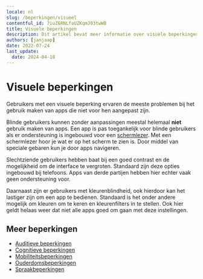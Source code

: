```yaml
---
locale: nl
slug: /beperkingen/visueel
contentful_id: 7iuZ6RNLfaUZKqmJ93twWB
title: Visuele beperkingen
description: Dit artikel bevat meer informatie over visuele beperkingen.
authors: [janjaap]
date: 2022-07-24
last_update:
  date: 2024-04-18
---
```


# Visuele beperkingen

Gebruikers met een visuele beperking ervaren de meeste problemen bij het gebruik maken van apps die niet voor hen aangepast zijn.

Blinde gebruikers kunnen zonder aanpassingen meestal helemaal **niet** gebruik maken van apps. Een app is pas toegankelijk voor blinde gebruikers als er ondersteuning is ingebouwd voor een [schermlezer](/nl/stats/schermlezer). Met een schermlezer hoor je wat er op het scherm te zien is. Door middel van speciale gebaren kun je door apps navigeren.

Slechtziende gebruikers hebben baat bij een goed contrast en de mogelijkheid om de interface te vergroten. Standaard zijn deze opties ingebouwd bij telefoons. Apps van derde partijen hebben hier echter vaak geen ondersteuning voor.

Daarnaast zijn er gebruikers met kleurenblindheid, ook hierdoor kan het lastiger zijn om een app te bedienen. Standaard is het onder andere mogelijk om kleuren om te keren en kleurenfilters in te stellen. Ook hier geldt helaas weer dat niet alle apps goed om gaan met deze instellingen.

<TwoColumnBlock>
  <LeftColumn>
    <ColumnRow>
      <Quote
        quote="Hoeveel uur ik per dag mijn telefoon gebruik? Hoeveel uur gebruik jij je ogen?"
        name="Jesse"
        image="/img/light/Jesse.png"
        alt="Foto Jesse"
        label="Lees het interview met Jesse"
        url="/nl/artikelen/jesse"
      />
    </ColumnRow>
  </LeftColumn>
  <RightColumn>
    <ColumnRow>
      <Quote
        quote="Toegankelijkheid mag wat mij betreft ook mooi zijn."
        name="Onno"
        image="/img/light/Interview-met-slechtziende-gebruiker-over-mobiele-applicaties-op-telefoons.jpg"
        alt="Foto Onno"
        label="Lees het interview met Onno"
        url="/nl/artikelen/onno"
      />
    </ColumnRow>
  </RightColumn>
</TwoColumnBlock>

## Meer beperkingen

- [Auditieve beperkingen](/nl/artikelen/beperkingen/auditief)
- [Cognitieve beperkingen](/nl/artikelen/beperkingen/cognitief)
- [Mobiliteitsbeperkingen](/nl/artikelen/beperkingen/mobiliteit)
- [Ouderdomsbeperkingen](/nl/artikelen/beperkingen/ouderdom)
- [Spraakbeperkingen](/nl/artikelen/beperkingen/spraak)
